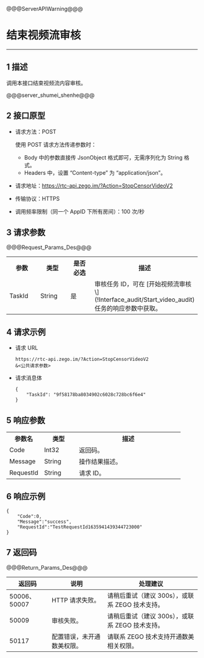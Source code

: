 @@@ServerAPIWarning@@@

# 结束视频流审核

- - -

## 1 描述

调用本接口结束视频流内容审核。

@@@server_shumei_shenhe@@@

## 2 接口原型

- 请求方法：POST
  <div class="mk-hint">

  使用 POST 请求方法传递参数时：
  - Body 中的参数直接传 JsonObject 格式即可，无需序列化为 String 格式。
  - Headers 中，设置 “Content-type” 为 “application/json”。
  </div>


- 请求地址：https://rtc-api.zego.im/?Action=StopCensorVideoV2
- 传输协议：HTTPS
- 调用频率限制（同一个 AppID 下所有房间）：100 次/秒



## 3 请求参数

@@@Request_Params_Des@@@

<table>
  <colgroup>
    <col width="20%">
    <col width="20%">
    <col width="20%">
    <col width="40%">
  </colgroup>
<tbody><tr>
<th>参数</th>
<th>类型</th>
<th>是否必选</th>
<th>描述</th>
</tr>
<tr>
<td>TaskId</td>
<td>String</td>
<td>是</td>
<td>审核任务 ID，可在 [开始视频流审核\](!Interface_audit/Start_video_audit) 任务的响应参数中获取。</td>
</tr>
</tbody></table>

## 4 请求示例

- 请求 URL  
    ```
    https://rtc-api.zego.im/?Action=StopCensorVideoV2
    &<公共请求参数>
    ```
- 请求消息体 
    ```
    {
        "TaskId": "9f58178ba8034902c6028c728bc6f6e4"
    }
    ```

## 5 响应参数

<table>
  <colgroup>
    <col width="20%">
    <col width="20%">
    <col width="60%">
  </colgroup>
<tbody><tr>
<th>参数名</th>
<th>类型</th>
<th>描述</th>
</tr>
<tr>
<td>Code</td>
<td>Int32</td>
<td>返回码。</td>
</tr>
<tr>
<td>Message</td>
<td>String</td>
<td>操作结果描述。</td>
</tr>
<tr>
<td>RequestId</td>
<td>String</td>
<td>请求 ID。</td>
</tr>
</tbody></table>

## 6 响应示例

```
{
    "Code":0,
    "Message":"success",
    "RequestId":"TestRequestId1635941439344723000"
}
```

## 7 返回码

@@@Return_Params_Des@@@

|返回码|说明| 处理建议 |
|-----|----|----|
| 50006、50007 |  HTTP 请求失败。 | 请稍后重试（建议 300s），或联系 ZEGO 技术支持。|
| 50009 | 审核失败。 | 请稍后重试（建议 300s），或联系 ZEGO 技术支持。|
| 50117 | 配置错误，未开通数美权限。 | 请联系 ZEGO 技术支持开通数美相关权限。|
